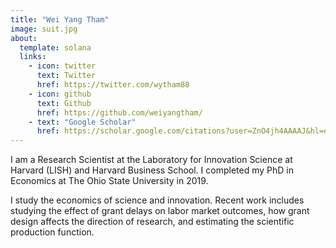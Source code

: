 ```yaml
---
title: "Wei Yang Tham"
image: suit.jpg
about:
  template: solana
  links: 
    - icon: twitter
      text: Twitter
      href: https://twitter.com/wytham88
    - icon: github
      text: Github
      href: https://github.com/weiyangtham/
    - text: "Google Scholar"
      href: https://scholar.google.com/citations?user=ZnO4jh4AAAAJ&hl=en
---
```


I am a Research Scientist at the Laboratory for Innovation Science at Harvard (LISH) and Harvard Business School. I completed my PhD in Economics at The Ohio State University in 2019.

I study the economics of science and innovation. Recent work includes studying the effect of grant delays on labor market outcomes, how grant design affects the direction of research, and estimating the scientific production function.
